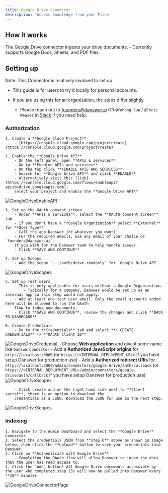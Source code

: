```yaml
---
title: Google Drive Connector
description: 'Access knowledge from your Files'
---
```


## How it works
The Google Drive connector ingests your drive documents.
    - Currently supports Google Docs, Sheets, and PDF files.

## Setting up
Note: This Connector is relatively involved to set up.

- This guide is for users to try it locally for personal accounts.

- If you are using this for an organization, the steps differ slightly.
    - Please reach out to [founders@danswer.ai](mailto:founders@danswer.ai) OR `@Yuhong Sun` / `@Chris Weaver` in [Slack](https://join.slack.com/t/danswer/shared_invite/zt-1w76msxmd-HJHLe3KNFIAIzk_0dSOKaQ) if you need help.

### Authorization
    1. Create a **Google Cloud Project**
        - [https://console.cloud.google.com/projectcreate](https://console.cloud.google.com/projectcreate)

    2. Enable the **Google Drive API**
        - On the left panel, open **APIs & services**
        - Go to **Enabled APIs and services**
        - On the top click **+ENABLE APIS AND SERVICES**
        - Search for **Google Drive API** and click **ENABLE**
        - Alternatively visit this [link](https://console.cloud.google.com/flows/enableapi?apiid=drive.googleapis.com),
        select your project and enable the **Google Drive API**

![GoogleDriveEnableAPI](/images/connectors/google_drive/GoogleDriveEnableAPI.png)

    3. Set up the OAuth consent screen
        - Under **APIs & services**, select the **OAuth consent screen** tab
        - If you don't have a **Google Organization** select **External** for **User Type**
        - Call the app Danswer (or whatever you want)
        - For the required emails, use any email of your choice or `founders@danswer.ai`
        if you wish for the Danswer team to help handle issues.
        - Click **SAVE AND CONTINUE**

    4. Set up Scopes
        - Add the scope `.../auth/drive.readonly` for `Google Drive API`
![GoogleDriveScopes](/images/connectors/google_drive/GoogleDriveScopes.png)

    5. Set up Test users
        - This is only applicable for users without a Google Organization.
            - Typically for a company, Danswer would be set up as an internal app so this step would not apply.
        - Add at least one test user email. Only the email accounts added here will be allowed to run the OAuth
        flow to index new documents.
        - Click **SAVE AND CONTINUE**, review the changes and click **BACK TO DASHBOARD**

    6. Create Credentials
        - Go to the **Credentials** tab and select **+ CREATE CREDENTIALS** -> **OAuth client ID**
![GoogleDriveCredential](/images/connectors/google_drive/GoogleDriveCredential.png)
        - Choose **Web application** and give it some name like `DanswerConnector`
        - Add a **Authorized JavaScript origins** for `http://localhost:3000` (or `https://<INTERNAL_DEPLOYMENT_URL>` if you have setup Danswer for production use)
        - Add a **Authorized redirect URIs** for `http://localhost:3000/admin/connectors/google-drive/auth/callback` (or `https://<INTERNAL_DEPLOYMENT_URL>/admin/connectors/google-drive/auth/callback` if you have setup Danswer for production use)
![GoogleDriveScopes](/images/connectors/google_drive/DriveCredentials.png)

        - Click create and on the right hand side next to **Client secret**, there is an option to download the
        credentials as a JSON. Download the JSON for use in the next step.
![GoogleDriveScopes](/images/connectors/google_drive/DriveDownloadCredentials.png)

### Indexing
    1. Navigate to the Admin Dashboard and select the **Google Drive** Connector.
    2. Select the credentials JSON from **step 6** above as shown in image below, then click the **Upload** button to save your credentials into Danswer. 
    3. Click on **Authenticate with Google Drive**
        - Completing the OAuth flow will allow Danswer to index the docs that the user has read access to.
    4. Click the `Add` button! All Google Drive documents accessible by the user who completed step (3) will now be pulled into Danswer every **10** minutes.

![GoogleDriveConnectorPage](/images/connectors/google_drive/GoogleDriveConnectorPage.png)